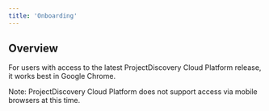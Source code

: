 ```yaml
---
title: 'Onboarding'
---
```


## Overview
For users with access to the latest ProjectDiscovery Cloud Platform release, it works best in Google Chrome. 

Note: ProjectDiscovery Cloud Platform does not support access via mobile browsers at this time. 

